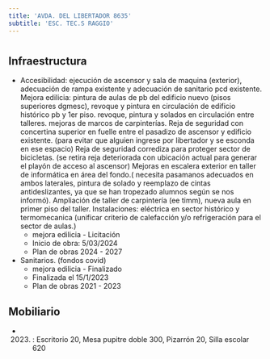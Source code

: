 ```yaml
---
title: 'AVDA. DEL LIBERTADOR 8635'
subtitle: 'ESC. TEC.S RAGGIO'
---
```


#
## Infraestructura

* Accesibilidad: ejecución de ascensor y sala de maquina (exterior), adecuación de rampa existente y adecuación de sanitario pcd existente.
Mejora edilicia: pintura de aulas de pb del edificio nuevo (pisos superiores dgmesc), revoque y pintura en circulación de edificio histórico pb y 1er piso. revoque, pintura y solados en circulación entre talleres. mejoras de marcos de carpinterías.
Reja de seguridad con concertina superior en fuelle entre el pasadizo de ascensor y edificio existente. (para evitar que alguien ingrese por libertador y se esconda en ese espacio)
Reja de seguridad corrediza para proteger sector de bicicletas. (se retira reja deteriorada con ubicación actual para generar el playón de acceso al ascensor)
Mejoras en escalera exterior en taller de informática en área del fondo.( necesita pasamanos adecuados en ambos laterales, pintura de solado y reemplazo de cintas antideslizantes, ya que se han tropezado alumnos según se nos informó).
Ampliación de taller de carpintería (ee timm), nueva aula en primer piso del taller.
Instalaciones: eléctrica en sector histórico y termomecanica (unificar criterio de calefacción y/o refrigeración para el sector de aulas.) 
    + mejora edilicia - Licitación 
    + Inicio de obra: 5/03/2024 
    + Plan de obras 2024 - 2027 


* Sanitarios. (fondos covid) 
    + mejora edilicia - Finalizado 
    + Finalizada el 15/1/2023 
    + Plan de obras 2021 - 2023 






## Mobiliario

*  (2023) : Escritorio 20, Mesa pupitre doble 300, Pizarrón 20, Silla escolar 620 



